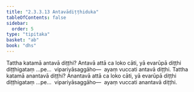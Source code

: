 ```yaml
---
title: "2.3.3.13 Antavādiṭṭhiduka"
tableOfContents: false
sidebar:
  order: 5
type: "tipitaka"
basket: "ab"
book: "dhs"
---
```



<DynamicBreadcrumb />

<Division number="1324" book="dhs">

<Paragraph number="2029" book="dhs">
Tattha katamā antavā diṭṭhi? Antavā attā ca loko cāti, yā evarūpā diṭṭhi diṭṭhigataṃ …pe…  vipariyāsaggāho—  ayaṃ vuccati antavā diṭṭhi.
</Paragraph>

</Division>
<Division number="1325" book="dhs">

<Paragraph number="2030" book="dhs">
Tattha katamā anantavā diṭṭhi? Anantavā attā ca loko cāti, yā evarūpā diṭṭhi diṭṭhigataṃ …pe…  vipariyāsaggāho—  ayaṃ vuccati anantavā diṭṭhi.
</Paragraph>
</Division>